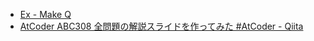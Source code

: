 
<Meta title="ABC308/ABC308-Ex" />
<Slide src={Png1} layout="fullscreen" label="ABC308 Ex - Make Q (1)" />
<Slide src={Png2} layout="fullscreen" label="ABC308 Ex - Make Q (2)" />

- [Ex \- Make Q](https://atcoder.jp/contests/abc308/tasks/abc308_h)
- [AtCoder ABC308 全問題の解説スライドを作ってみた \#AtCoder \- Qiita](https://qiita.com/hossie/items/8d182f642e169a4e145d)
